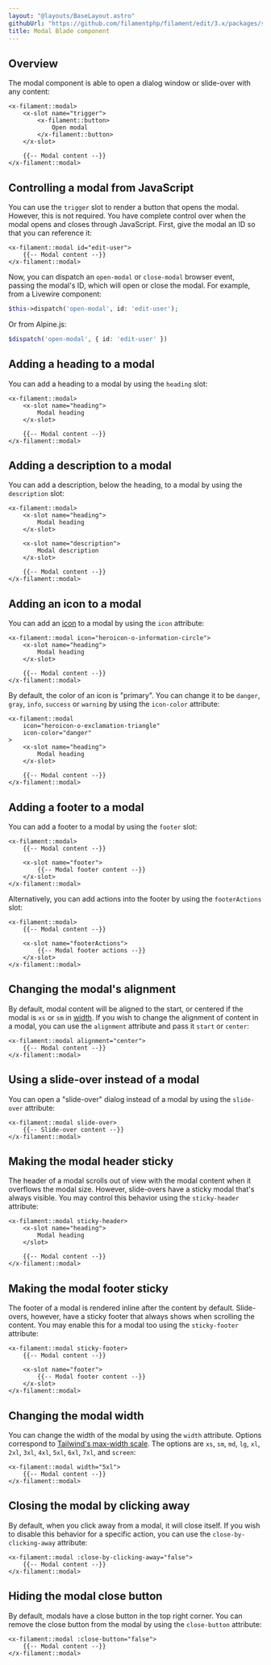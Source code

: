 ```yaml
---
layout: "@layouts/BaseLayout.astro"
githubUrl: "https://github.com/filamentphp/filament/edit/3.x/packages/support/docs/09-blade-components/02-modal.md"
title: Modal Blade component
---
```


## Overview

The modal component is able to open a dialog window or slide-over with any content:

```blade
<x-filament::modal>
    <x-slot name="trigger">
        <x-filament::button>
            Open modal
        </x-filament::button>
    </x-slot>

    {{-- Modal content --}}
</x-filament::modal>
```

## Controlling a modal from JavaScript

You can use the `trigger` slot to render a button that opens the modal. However, this is not required. You have complete control over when the modal opens and closes through JavaScript. First, give the modal an ID so that you can reference it:

```blade
<x-filament::modal id="edit-user">
    {{-- Modal content --}}
</x-filament::modal>
```

Now, you can dispatch an `open-modal` or `close-modal` browser event, passing the modal's ID, which will open or close the modal. For example, from a Livewire component:

```php
$this->dispatch('open-modal', id: 'edit-user');
```

Or from Alpine.js:

```php
$dispatch('open-modal', { id: 'edit-user' })
```

## Adding a heading to a modal

You can add a heading to a modal by using the `heading` slot:

```blade
<x-filament::modal>
    <x-slot name="heading">
        Modal heading
    </x-slot>

    {{-- Modal content --}}
</x-filament::modal>
```

## Adding a description to a modal

You can add a description, below the heading, to a modal by using the `description` slot:

```blade
<x-filament::modal>
    <x-slot name="heading">
        Modal heading
    </x-slot>

    <x-slot name="description">
        Modal description
    </x-slot>

    {{-- Modal content --}}
</x-filament::modal>
```

## Adding an icon to a modal

You can add an [icon](https://blade-ui-kit.com/blade-icons?set=1#search) to a modal by using the `icon` attribute:

```blade
<x-filament::modal icon="heroicon-o-information-circle">
    <x-slot name="heading">
        Modal heading
    </x-slot>

    {{-- Modal content --}}
</x-filament::modal>
```

By default, the color of an icon is "primary". You can change it to be `danger`, `gray`, `info`, `success` or `warning` by using the `icon-color` attribute:

```blade
<x-filament::modal
    icon="heroicon-o-exclamation-triangle"
    icon-color="danger"
>
    <x-slot name="heading">
        Modal heading
    </x-slot>

    {{-- Modal content --}}
</x-filament::modal>
```

## Adding a footer to a modal

You can add a footer to a modal by using the `footer` slot:

```blade
<x-filament::modal>
    {{-- Modal content --}}
    
    <x-slot name="footer">
        {{-- Modal footer content --}}
    </x-slot>
</x-filament::modal>
```

Alternatively, you can add actions into the footer by using the `footerActions` slot:

```blade
<x-filament::modal>
    {{-- Modal content --}}
    
    <x-slot name="footerActions">
        {{-- Modal footer actions --}}
    </x-slot>
</x-filament::modal>
```

## Changing the modal's alignment

By default, modal content will be aligned to the start, or centered if the modal is `xs` or `sm` in [width](#changing-the-modal-width). If you wish to change the alignment of content in a modal, you can use the `alignment` attribute and pass it `start` or `center`:

```blade
<x-filament::modal alignment="center">
    {{-- Modal content --}}
</x-filament::modal>
```

## Using a slide-over instead of a modal

You can open a "slide-over" dialog instead of a modal by using the `slide-over` attribute:

```blade
<x-filament::modal slide-over>
    {{-- Slide-over content --}}
</x-filament::modal>
```

## Making the modal header sticky

The header of a modal scrolls out of view with the modal content when it overflows the modal size. However, slide-overs have a sticky modal that's always visible. You may control this behavior using the `sticky-header` attribute:

```blade
<x-filament::modal sticky-header>
    <x-slot name="heading">
        Modal heading
    </slot>

    {{-- Modal content --}}
</x-filament::modal>
```

## Making the modal footer sticky

The footer of a modal is rendered inline after the content by default. Slide-overs, however, have a sticky footer that always shows when scrolling the content. You may enable this for a modal too using the `sticky-footer` attribute:

```blade
<x-filament::modal sticky-footer>
    {{-- Modal content --}}
    
    <x-slot name="footer">
        {{-- Modal footer content --}}
    </x-slot>
</x-filament::modal>
```

## Changing the modal width

You can change the width of the modal by using the `width` attribute. Options correspond to [Tailwind's max-width scale](https://tailwindcss.com/docs/max-width). The options are `xs`, `sm`, `md`, `lg`, `xl`, `2xl`, `3xl`, `4xl`, `5xl`, `6xl`, `7xl`, and `screen`:

```blade
<x-filament::modal width="5xl">
    {{-- Modal content --}}
</x-filament::modal>
```

## Closing the modal by clicking away

By default, when you click away from a modal, it will close itself. If you wish to disable this behavior for a specific action, you can use the `close-by-clicking-away` attribute:

```blade
<x-filament::modal :close-by-clicking-away="false">
    {{-- Modal content --}}
</x-filament::modal>
```

## Hiding the modal close button

By default, modals have a close button in the top right corner. You can remove the close button from the modal by using the `close-button` attribute:

```blade
<x-filament::modal :close-button="false">
    {{-- Modal content --}}
</x-filament::modal>
```
